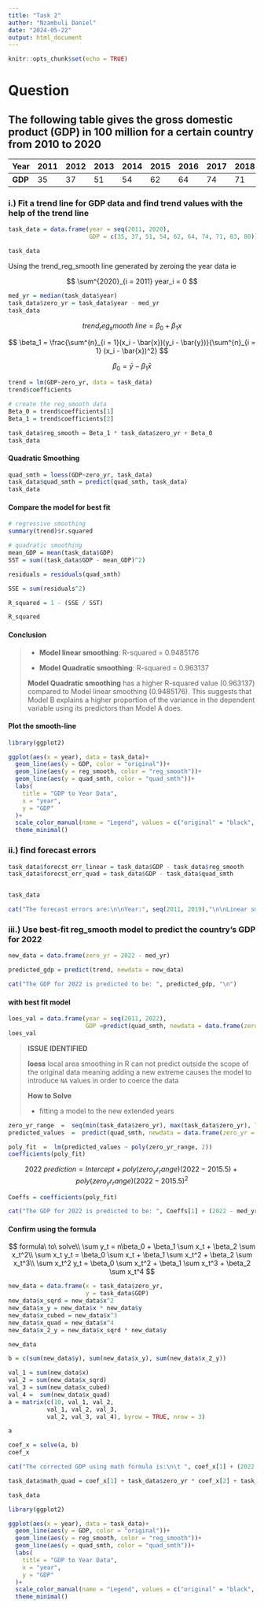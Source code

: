 ```yaml
---
title: "Task 2"
author: "Nzambuli Daniel"
date: "2024-05-22"
output: html_document
---
```


```r
knitr::opts_chunk$set(echo = TRUE)
```

# Question

## The following table gives the gross domestic product (GDP) in 100 million for a certain country from 2010 to 2020

| Year    | 2011 | 2012 | 2013 | 2014 | 2015 | 2016 | 2017 | 2018 | 2019 | 2020 |
|---------|------|------|------|------|------|------|------|------|------|------|
| **GDP** | 35   | 37   | 51   | 54   | 62   | 64   | 74   | 71   | 83   | 80   |

### i.) Fit a trend line for GDP data and find trend values with the help of the trend line

```r
task_data = data.frame(year = seq(2011, 2020),
                       GDP = c(35, 37, 51, 54, 62, 64, 74, 71, 83, 80))

task_data
```

Using the trend_reg_smooth line generated by zeroing the year data ie

$$
\sum^{2020}_{i = 2011} year_i = 0 
$$

```r
med_yr = median(task_data$year)
task_data$zero_yr = task_data$year - med_yr
task_data
```

$$
trend_reg_smooth\ line = \beta_0 + \beta_1 x
$$

$$
\beta_1 = \frac{\sum^{n}_{i = 1}(x_i - \bar{x})(y_i - \bar{y})}{\sum^{n}_{i = 1} (x_i - \bar{x})^2}
$$

$$
\beta_0 = \bar{y} - \beta_1 \bar{x}
$$

```r
trend = lm(GDP~zero_yr, data = task_data)
trend$coefficients
```

```r
# create the reg_smooth data 
Beta_0 = trend$coefficients[1]
Beta_1 = trend$coefficients[2]

task_data$reg_smooth = Beta_1 * task_data$zero_yr + Beta_0
task_data
```

#### Quadratic Smoothing

```r
quad_smth = loess(GDP~zero_yr, task_data)
task_data$quad_smth = predict(quad_smth, task_data)
task_data
```

#### Compare the model for best fit

```r
# regressive smoothing
summary(trend)$r.squared
```

```r
# quadratic smoothing
mean_GDP = mean(task_data$GDP)
SST = sum((task_data$GDP - mean_GDP)^2)

residuals = residuals(quad_smth)

SSE = sum(residuals^2)

R_squared = 1 - (SSE / SST)

R_squared
```

#### Conclusion

> -   **Model linear smoothing**: R-squared = 0.9485176
>
> -   **Model Quadratic smoothing**: R-squared = 0.963137
>
> **Model Quadratic smoothing** has a higher R-squared value (0.963137) compared to Model linear smoothing (0.9485176). This suggests that Model B explains a higher proportion of the variance in the dependent variable using its predictors than Model A does.

#### Plot the smooth-line

```r
library(ggplot2)

ggplot(aes(x = year), data = task_data)+
  geom_line(aes(y = GDP, color = "original"))+
  geom_line(aes(y = reg_smooth, color = "reg_smooth"))+
  geom_line(aes(y = quad_smth, color = "quad_smth"))+
  labs(
    title = "GDP to Year Data",
    x = "year",
    y = "GDP"
  )+
  scale_color_manual(name = "Legend", values = c("original" = "black", "reg_smooth"= "red", "quad_smth"= "blue"))+
  theme_minimal()
```

### ii.) find forecast errors

```r
task_data$forecst_err_linear = task_data$GDP - task_data$reg_smooth
task_data$forecst_err_quad = task_data$GDP - task_data$quad_smth


task_data
```

```r
cat("The forecast errors are:\n\nYear:", seq(2011, 2019),"\n\nLinear smoothing Err :", task_data$forecst_err_linear, "\n\nQuadratic smoothing Err :", task_data$forecst_err_quad)
```

### iii.) Use best-fit reg_smooth model to predict the country's GDP for 2022

```r
new_data = data.frame(zero_yr = 2022 - med_yr)

predicted_gdp = predict(trend, newdata = new_data)
```

```r
cat("The GDP for 2022 is predicted to be: ", predicted_gdp, "\n")
```

#### with best fit model

```r
loes_val = data.frame(year = seq(2011, 2022),
                      GDP =predict(quad_smth, newdata = data.frame(zero_yr = seq(2011, 2022) - median(seq(2011, 2022)))))
loes_val
```

> **ISSUE IDENTIFIED**\
>
> **loess** local area smoothing in R can not predict outside the scope of the original data meaning adding a new extreme causes the model to introduce `NA` values in order to coerce the data
>
> **How to Solve**
>
> -   fitting a model to the new extended years

```r
zero_yr_range  =  seq(min(task_data$zero_yr), max(task_data$zero_yr), length.out = 100)
predicted_values  =  predict(quad_smth, newdata = data.frame(zero_yr = zero_yr_range))

poly_fit  =  lm(predicted_values ~ poly(zero_yr_range, 2))
coefficients(poly_fit)
```

$$
2022\ prediction = Intercept + poly(zero_yr_range) (2022 - 2015.5) + poly(zero_yr_range) (2022 - 2015.5)^2 
$$

```r
Coeffs = coefficients(poly_fit)

cat("The GDP for 2022 is predicted to be: ", Coeffs[1] + (2022 - med_yr) * Coeffs[2] + (2022 - med_yr)^2 * Coeffs[3], "\n")
```

#### Confirm using the formula

$$
formula\ to\ solve\\
\sum y_t = n\beta_0 + \beta_1 \sum x_t + \beta_2 \sum x_t^2\\
\sum x_t y_t = \beta_0 \sum x_t + \beta_1 \sum x_t^2 + \beta_2 \sum x_t^3\\
\sum x_t^2 y_t = \beta_0 \sum x_t^2 + \beta_1 \sum x_t^3 + \beta_2 \sum x_t^4
$$

```r
new_data = data.frame(x = task_data$zero_yr,
                      y = task_data$GDP)
new_data$x_sqrd = new_data$x^2
new_data$x_y = new_data$x * new_data$y 
new_data$x_cubed = new_data$x^3
new_data$x_quad = new_data$x^4
new_data$x_2_y = new_data$x_sqrd * new_data$y

new_data
```

```r
b = c(sum(new_data$y), sum(new_data$x_y), sum(new_data$x_2_y))

val_1 = sum(new_data$x)
val_2 = sum(new_data$x_sqrd)
val_3 = sum(new_data$x_cubed)
val_4 =  sum(new_data$x_quad)
a = matrix(c(10, val_1, val_2,
           val_1, val_2, val_3,
           val_2, val_3, val_4), byrow = TRUE, nrow = 3)

a
```

```r
coef_x = solve(a, b)
coef_x
```

```r
cat("The corrected GDP using math formula is:\n\t ", coef_x[1] + (2022 - med_yr) * coef_x[2] + (2022 - med_yr)^2 * coef_x[3])
```

```r
task_data$math_quad = coef_x[1] + task_data$zero_yr * coef_x[2] + task_data$zero_yr^2 * coef_x[3]

task_data
```

```r
library(ggplot2)

ggplot(aes(x = year), data = task_data)+
  geom_line(aes(y = GDP, color = "original"))+
  geom_line(aes(y = reg_smooth, color = "reg_smooth"))+
  geom_line(aes(y = quad_smth, color = "quad_smth"))+
  labs(
    title = "GDP to Year Data",
    x = "year",
    y = "GDP"
  )+
  scale_color_manual(name = "Legend", values = c("original" = "black", "reg_smooth"= "red", "quad_smth"= "blue"))+
  theme_minimal()
```
